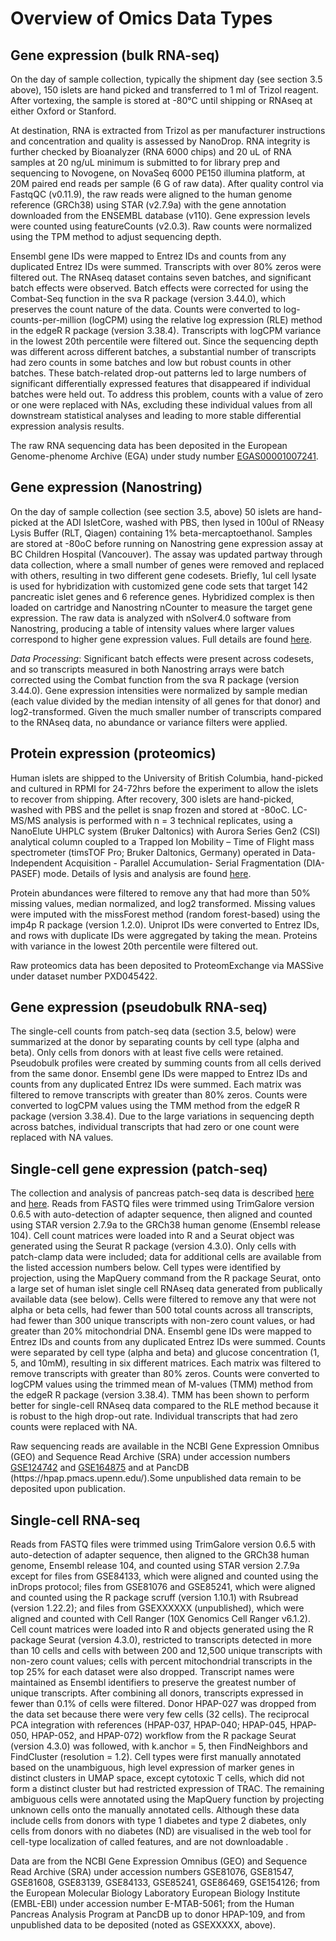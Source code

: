 # Overview of Omics Data Types

## Gene expression (bulk RNA-seq)

On the day of sample collection, typically the shipment day (see section 3.5 above), 150 islets are hand picked and transferred to 1 ml of Trizol reagent. After vortexing, the sample is stored at -80°C until shipping or RNAseq at either Oxford or Stanford.

At destination, RNA is extracted from Trizol as per manufacturer instructions and concentration and quality is assessed by NanoDrop. RNA integrity is further checked by Bioanalyzer (RNA 6000 chips) and 20 uL of RNA samples at 20 ng/uL minimum is submitted to for library prep and sequencing to Novogene, on NovaSeq 6000 PE150 illumina platform, at 20M paired end reads per sample (6 G of raw data). After quality control via FastqQC (v0.11.9), the raw reads were aligned to the human genome reference (GRCh38) using STAR (v2.7.9a) with the gene annotation downloaded from the ENSEMBL database (v110). Gene expression levels were counted using featureCounts (v2.0.3). Raw counts were normalized using the TPM method to adjust sequencing depth.

Ensembl gene IDs were mapped to Entrez IDs and counts from any duplicated Entrez IDs were summed. Transcripts with over 80% zeros were filtered out. The RNAseq dataset contains seven batches, and significant batch effects were observed. Batch effects were corrected for using the Combat-Seq function in the sva R package (version 3.44.0), which preserves the count nature of the data. Counts were converted to log-counts-per-million (logCPM) using the relative log expression (RLE) method in the edgeR R package (version 3.38.4). Transcripts with logCPM variance in the lowest 20th percentile were filtered out. Since the sequencing depth was different across different batches, a substantial number of transcripts had zero counts in some batches and low but robust counts in other batches. These batch-related drop-out patterns led to large numbers of significant differentially expressed features that disappeared if individual batches were held out. To address this problem, counts with a value of zero or one were replaced with NAs, excluding these individual values from all downstream statistical analyses and leading to more stable differential expression analysis results.

The raw RNA sequencing data has been deposited in the European Genome-phenome Archive (EGA) under study number [EGAS00001007241](https://ega-archive.org/studies/EGAS00001007241https://ega-archive.org/studies/EGAS00001007241).

## Gene expression (Nanostring)

On the day of sample collection (see section 3.5, above) 50 islets are hand-picked at the ADI IsletCore, washed with PBS, then lysed in 100ul of RNeasy Lysis Buffer (RLT, Qiagen) containing 1% beta-mercaptoethanol. Samples are stored at -80oC before running on Nanostring gene expression assay at BC Children Hospital (Vancouver). The assay was updated partway through data collection, where a small number of genes were removed and replaced with others, resulting in two different gene codesets. Briefly, 1ul cell lysate is used for hybridization with customized gene code sets that target 142 pancreatic islet genes and 6 reference genes. Hybridized complex is then loaded on cartridge and Nanostring nCounter to measure the target gene expression. The raw data is analyzed with nSolver4.0 software from Nanostring, producing a table of intensity values where larger values correspond to higher gene expression values. Full details are found [here](https://www.biorxiv.org/content/10.1101/2023.09.08.556709v1). 

*Data Processing*: Significant batch effects were present across codesets, and so transcripts measured in both Nanostring arrays were batch corrected using the Combat function from the sva R package (version 3.44.0). Gene expression intensities were normalized by sample median (each value divided by the median intensity of all genes for that donor) and log2-transformed. Given the much smaller number of transcripts compared to the RNAseq data, no abundance or variance filters were applied.  

## Protein expression (proteomics)

Human islets are shipped to the University of British Columbia, hand-picked and cultured in RPMI for 24-72hrs before the experiment to allow the islets to recover from shipping. After recovery, 300 islets are hand-picked, washed with PBS and the pellet is snap frozen and stored at -80oC. LC-MS/MS analysis is performed with n = 3 technical replicates, using a NanoElute UHPLC system (Bruker Daltonics) with Aurora Series Gen2 (CSI) analytical column coupled to a Trapped Ion Mobility – Time of Flight mass spectrometer (timsTOF Pro; Bruker Daltonics, Germany) operated in Data-Independent Acquisition - Parallel Accumulation- Serial Fragmentation (DIA-PASEF) mode. Details of lysis and analysis are found [here](https://www.medrxiv.org/content/10.1101/2023.05.24.23290298v1.full.pdf). 

Protein abundances were filtered to remove any that had more than 50% missing values, median normalized, and log2 transformed. Missing values were imputed with the missForest method (random forest-based) using the imp4p R package (version 1.2.0). Uniprot IDs were converted to Entrez IDs, and rows with duplicate IDs were aggregated by taking the mean. Proteins with variance in the lowest 20th percentile were filtered out.

Raw proteomics data has been deposited to ProteomExchange via MASSive under dataset number PXD045422.

## Gene expression (pseudobulk RNA-seq)

The single-cell counts from patch-seq data (section 3.5, below) were summarized at the donor by separating counts by cell type (alpha and beta). Only cells from donors with at least five cells were retained. Pseudobulk profiles were created by summing counts from all cells derived from the same donor. Ensembl gene IDs were mapped to Entrez IDs and counts from any duplicated Entrez IDs were summed. Each matrix was filtered to remove transcripts with greater than 80% zeros. Counts were converted to logCPM values using the TMM method from the edgeR R package (version 3.38.4). Due to the large variations in sequencing depth across batches, individual transcripts that had zero or one count were replaced with NA values.

## Single-cell gene expression (patch-seq)

The collection and analysis of pancreas patch-seq data is described [here](https://www.sciencedirect.com/science/article/pii/S155041312030187X?via%3Dihub) and [here](https://www.sciencedirect.com/science/article/pii/S1550413121006859?via%3Dihub). Reads from FASTQ files were trimmed using TrimGalore version 0.6.5 with auto-detection of adapter sequence, then aligned and counted using STAR version 2.7.9a to the GRCh38 human genome (Ensembl release 104). Cell count matrices were loaded into R and a Seurat object was generated using the Seurat R package (version 4.3.0). Only cells with patch-clamp data were included; data for additional cells are available from the listed accession numbers below. Cell types were identified by projection, using the MapQuery command from the R package Seurat, onto a large set of human islet single cell RNAseq data generated from publically available data (see below). Cells were filtered to remove any that were not alpha or beta cells, had fewer than 500 total counts across all transcripts, had fewer than 300 unique transcripts with non-zero count values, or had greater than 20% mitochondrial DNA. Ensembl gene IDs were mapped to Entrez IDs and counts from any duplicated Entrez IDs were summed. Counts were separated by cell type (alpha and beta) and glucose concentration (1, 5, and 10mM), resulting in six different matrices. Each matrix was filtered to remove transcripts with greater than 80% zeros. Counts were converted to logCPM values using the trimmed mean of M-values (TMM) method from the edgeR R package (version 3.38.4). TMM has been shown to perform better for single-cell RNAseq data compared to the RLE method because it is robust to the high drop-out rate. Individual transcripts that had zero counts were replaced with NA.

Raw sequencing reads are available in the NCBI Gene Expression Omnibus (GEO) and Sequence Read Archive (SRA) under accession numbers [GSE124742](https://www.ncbi.nlm.nih.gov/geo/query/acc.cgi?acc=GSE124742) and [GSE164875](https://www.ncbi.nlm.nih.gov/geo/query/acc.cgi?acc=GSE164875) and at PancDB (https://hpap.pmacs.upenn.edu/).Some unpublished data remain to be deposited upon publication.


## Single-cell RNA-seq

Reads from FASTQ files were trimmed using TrimGalore version 0.6.5 with auto-detection of adapter sequence, then aligned to the GRCh38 human genome, Ensembl release 104, and counted using STAR version 2.7.9a except for files from GSE84133, which were aligned and counted using the inDrops protocol; files from GSE81076 and GSE85241, which were aligned and counted using the R package scruff (version 1.10.1) with Rsubread (version 1.22.2); and files from GSEXXXXXX (unpublished), which were aligned and counted with Cell Ranger (10X Genomics Cell Ranger v6.1.2). Cell count matrices were loaded into R and objects generated using the R package Seurat (version 4.3.0), restricted to transcripts detected in more than 10 cells and cells with between 200 and 12,500 unique transcripts with non-zero count values; cells with percent mitochondrial transcripts in the top 25% for each dataset were also dropped. Transcript names were maintained as Ensembl identifiers to preserve the greatest number of unique transcripts. After combining all donors, transcripts expressed in fewer than 0.1% of cells were filtered. Donor HPAP-027 was dropped from the data set because there were very few cells (32 cells). The reciprocal PCA integration with references (HPAP-037, HPAP-040; HPAP-045, HPAP-050, HPAP-052, and HPAP-072) workflow from the R package Seurat (version 4.3.0) was followed, with k.anchor = 5, then FindNeighbors and FindCluster (resolution = 1.2). Cell types were first manually annotated based on the unambiguous, high level expression of marker genes in distinct clusters in UMAP space, except cytotoxic T cells, which did not form a distinct cluster but had restricted expression of TRAC. The remaining ambiguous cells were annotated using the MapQuery function by projecting unknown cells onto the manually annotated cells. Although these data include cells from donors with type 1 diabetes and type 2 diabetes, only cells from donors with no diabetes (ND) are visualised in the web tool for cell-type localization of called features, and are not downloadable .

Data are from the NCBI Gene Expression Omnibus (GEO) and Sequence Read Archive (SRA) under accession numbers GSE81076, GSE81547, GSE81608, GSE83139, GSE84133, GSE85241, GSE86469, GSE154126; from the European Molecular Biology Laboratory European Biology Institute (EMBL-EBI) under accession number E-MTAB-5061; from the Human Pancreas Analysis Program at PancDB up to donor HPAP-109, and from unpublished data to be deposited (noted as GSEXXXXX, above).


